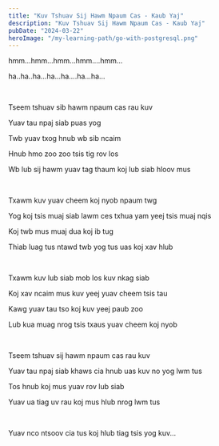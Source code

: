 ```yaml
---
title: "Kuv Tshuav Sij Hawm Npaum Cas - Kaub Yaj"
description: "Kuv Tshuav Sij Hawm Npaum Cas - Kaub Yaj"
pubDate: "2024-03-22"
heroImage: "/my-learning-path/go-with-postgresql.png"
---
```


hmm...hmm...hmm...hmm....hmm...

ha..ha..ha...ha...ha....ha...ha...

<br />

Tseem tshuav sib hawm npaum cas rau kuv

Yuav tau npaj siab puas yog

Twb yuav txog hnub wb sib ncaim

Hnub hmo zoo zoo tsis tig rov los

Wb lub sij hawm yuav tag thaum koj lub siab hloov mus

<br />

Txawm kuv yuav cheem koj nyob npaum twg

Yog koj tsis muaj siab lawm ces txhua yam yeej tsis muaj nqis

Koj twb mus muaj dua koj ib tug

Thiab luag tus ntawd twb yog tus uas koj xav hlub

<br />

Txawm kuv lub siab mob los kuv nkag siab

Koj xav ncaim mus kuv yeej yuav cheem tsis tau

Kawg yuav tau tso koj kuv yeej paub zoo

Lub kua muag nrog tsis txaus yuav cheem koj nyob

<br />

Tseem tshuav sij hawm npaum cas rau kuv

Yuav tau npaj siab khaws cia hnub uas kuv no yog lwm tus

Tos hnub koj mus yuav rov lub siab

Yuav ua tiag uv rau koj mus hlub nrog lwm tus

<br />

Yuav nco ntsoov cia tus koj hlub tiag tsis yog kuv...
